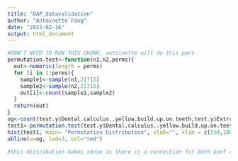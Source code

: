```yaml
---
title: "DAP_datavalidation"
author: "Antoinette Fang"
date: "2023-02-16"
output: html_document
---
```


```r
#DON'T NEED TO RUN THIS CHUNK, antoinette will do this part
permutation.test<-function(n1,n2,perms){
  out<-numeric(length = perms)
  for (i in 1:perms){
    sample1<-sample(n1,21715)
    sample2<-sample(n2,21715)
    out[i]<-count(sample1,sample2)
  }
  return(out)
}
og<-count(test.y$Dental.calculus..yellow.build.up.on.teeth,test.y$Extracted.teeth)
test1<-permutation.test(test.y$Dental.calculus..yellow.build.up.on.teeth,test.y$Extracted.teeth,2000)
hist(test1, main= "Permutation Distribution", xlab="", xlim = c(550,1800))
abline(v=og, lwd=3, col="red")

#this distribution makes sense as there is a connection for both bonf and bh
```



